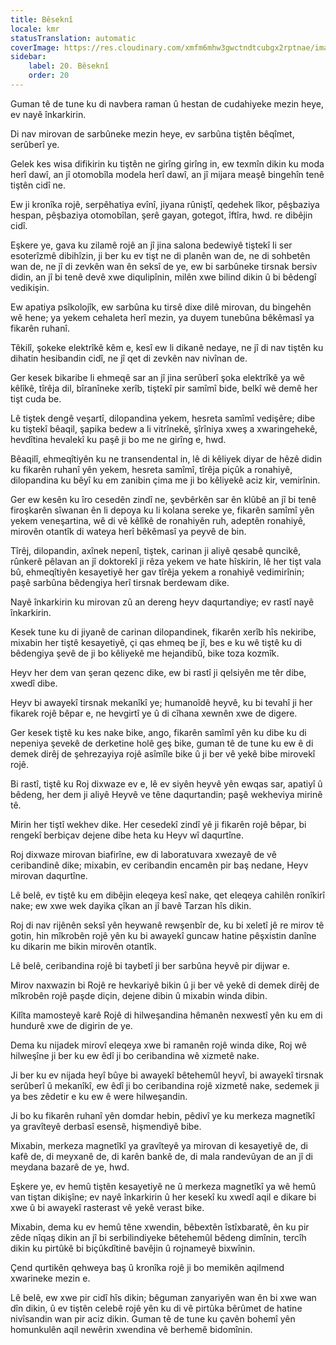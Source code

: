 ```yaml
---
title: Bêseknî
locale: kmr
statusTranslation: automatic
coverImage: https://res.cloudinary.com/xmfm6mhw3gwctndtcubgx2rptnae/image/upload/v1741354419/small_cover_la_gran_rebelion_28716e29d2.webp
sidebar:
    label: 20. Bêseknî
    order: 20
---
```

Guman tê de tune ku di navbera raman û hestan de cudahiyeke mezin heye, ev nayê înkarkirin.

Di nav mirovan de sarbûneke mezin heye, ev sarbûna tiştên bêqîmet, serûberî ye.

Gelek kes wisa difikirin ku tiştên ne girîng girîng in, ew texmîn dikin ku moda herî dawî, an jî otomobîla modela herî dawî, an jî mijara meaşê bingehîn tenê tiştên cidî ne.

Ew ji kronîka rojê, serpêhatiya evînî, jiyana rûniştî, qedehek lîkor, pêşbaziya hespan, pêşbaziya otomobîlan, şerê gayan, gotegot, îftîra, hwd. re dibêjin cidî.

Eşkere ye, gava ku zilamê rojê an jî jina salona bedewiyê tiştekî li ser esoterîzmê dibihîzin, ji ber ku ev tişt ne di planên wan de, ne di sohbetên wan de, ne jî di zevkên wan ên seksî de ye, ew bi sarbûneke tirsnak bersiv didin, an jî bi tenê devê xwe diqulipînin, milên xwe bilind dikin û bi bêdengî vedikişin.

Ew apatiya psîkolojîk, ew sarbûna ku tirsê dixe dilê mirovan, du bingehên wê hene; ya yekem cehaleta herî mezin, ya duyem tunebûna bêkêmasî ya fikarên ruhanî.

Têkilî, şokeke elektrîkê kêm e, kesî ew li dikanê nedaye, ne jî di nav tiştên ku dihatin hesibandin cidî, ne jî qet di zevkên nav nivînan de.

Ger kesek bikaribe li ehmeqê sar an jî jina serûberî şoka elektrîkê ya wê kêlîkê, tîrêja dil, bîranîneke xerîb, tiştekî pir samîmî bide, belkî wê demê her tişt cuda be.

Lê tiştek dengê veşartî, dilopandina yekem, hesreta samîmî vedişêre; dibe ku tiştekî bêaqil, şapika bedew a li vitrînekê, şîrîniya xweş a xwaringehekê, hevdîtina hevalekî ku paşê ji bo me ne girîng e, hwd.

Bêaqilî, ehmeqîtiyên ku ne transendental in, lê di kêliyek diyar de hêzê didin ku fikarên ruhanî yên yekem, hesreta samîmî, tîrêja piçûk a ronahiyê, dilopandina ku bêyî ku em zanibin çima me ji bo kêliyekê aciz kir, vemirînin.

Ger ew kesên ku îro cesedên zindî ne, şevbêrkên sar ên klûbê an jî bi tenê firoşkarên sîwanan ên li depoya ku li kolana sereke ye, fikarên samîmî yên yekem veneşartina, wê di vê kêlîkê de ronahiyên ruh, adeptên ronahiyê, mirovên otantîk di wateya herî bêkêmasî ya peyvê de bin.

Tîrêj, dilopandin, axînek nepenî, tiştek, carinan ji aliyê qesabê quncikê, rûnkerê pêlavan an jî doktorekî ji rêza yekem ve hate hîskirin, lê her tişt vala bû, ehmeqîtiyên kesayetiyê her gav tîrêja yekem a ronahiyê vedimirînin; paşê sarbûna bêdengiya herî tirsnak berdewam dike.

Nayê înkarkirin ku mirovan zû an dereng heyv daqurtandiye; ev rastî nayê înkarkirin.

Kesek tune ku di jiyanê de carinan dilopandinek, fikarên xerîb hîs nekiribe, mixabin her tiştê kesayetiyê, çi qas ehmeq be jî, bes e ku wê tiştê ku di bêdengiya şevê de ji bo kêliyekê me hejandibû, bike toza kozmîk.

Heyv her dem van şeran qezenc dike, ew bi rastî ji qelsiyên me têr dibe, xwedî dibe.

Heyv bi awayekî tirsnak mekanîkî ye; humanoîdê heyvê, ku bi tevahî ji her fikarek rojê bêpar e, ne hevgirtî ye û di cîhana xewnên xwe de digere.

Ger kesek tiştê ku kes nake bike, ango, fikarên samîmî yên ku dibe ku di nepeniya şevekê de derketine holê geş bike, guman tê de tune ku ew ê di demek dirêj de şehrezayiya rojê asîmîle bike û ji ber vê yekê bibe mirovekî rojê.

Bi rastî, tiştê ku Roj dixwaze ev e, lê ev siyên heyvê yên ewqas sar, apatiyî û bêdeng, her dem ji aliyê Heyvê ve têne daqurtandin; paşê wekheviya mirinê tê.

Mirin her tiştî wekhev dike. Her cesedekî zindî yê ji fikarên rojê bêpar, bi rengekî berbiçav dejene dibe heta ku Heyv wî daqurtîne.

Roj dixwaze mirovan biafirîne, ew di laboratuvara xwezayê de vê ceribandinê dike; mixabin, ev ceribandin encamên pir baş nedane, Heyv mirovan daqurtîne.

Lê belê, ev tiştê ku em dibêjin eleqeya kesî nake, qet eleqeya cahilên ronîkirî nake; ew xwe wek dayika çîkan an jî bavê Tarzan hîs dikin.

Roj di nav rijênên seksî yên heywanê rewşenbîr de, ku bi xeletî jê re mirov tê gotin, hin mîkrobên rojê yên ku bi awayekî guncaw hatine pêşxistin danîne ku dikarin me bikin mirovên otantîk.

Lê belê, ceribandina rojê bi taybetî ji ber sarbûna heyvê pir dijwar e.

Mirov naxwazin bi Rojê re hevkariyê bikin û ji ber vê yekê di demek dirêj de mîkrobên rojê paşde diçin, dejene dibin û mixabin winda dibin.

Kilîta mamosteyê karê Rojê di hilweşandina hêmanên nexwestî yên ku em di hundurê xwe de digirin de ye.

Dema ku nijadek mirovî eleqeya xwe bi ramanên rojê winda dike, Roj wê hilweşîne ji ber ku ew êdî ji bo ceribandina wê xizmetê nake.

Ji ber ku ev nijada heyî bûye bi awayekî bêtehemûl heyvî, bi awayekî tirsnak serûberî û mekanîkî, ew êdî ji bo ceribandina rojê xizmetê nake, sedemek ji ya bes zêdetir e ku ew ê were hilweşandin.

Ji bo ku fikarên ruhanî yên domdar hebin, pêdivî ye ku merkeza magnetîkî ya gravîteyê derbasî esensê, hişmendiyê bibe.

Mixabin, merkeza magnetîkî ya gravîteyê ya mirovan di kesayetiyê de, di kafê de, di meyxanê de, di karên bankê de, di mala randevûyan de an jî di meydana bazarê de ye, hwd.

Eşkere ye, ev hemû tiştên kesayetiyê ne û merkeza magnetîkî ya wê hemû van tiştan dikişîne; ev nayê înkarkirin û her kesekî ku xwedî aqil e dikare bi xwe û bi awayekî rasterast vê yekê verast bike.

Mixabin, dema ku ev hemû têne xwendin, bêbextên îstîxbaratê, ên ku pir zêde nîqaş dikin an jî bi serbilindiyeke bêtehemûl bêdeng dimînin, tercîh dikin ku pirtûkê bi biçûkdîtinê bavêjin û rojnameyê bixwînin.

Çend qurtikên qehweya baş û kronîka rojê ji bo memikên aqilmend xwarineke mezin e.

Lê belê, ew xwe pir cidî hîs dikin; bêguman zanyariyên wan ên bi xwe wan dîn dikin, û ev tiştên celebê rojê yên ku di vê pirtûka bêrûmet de hatine nivîsandin wan pir aciz dikin. Guman tê de tune ku çavên bohemî yên homunkulên aqil newêrin xwendina vê berhemê bidomînin.

